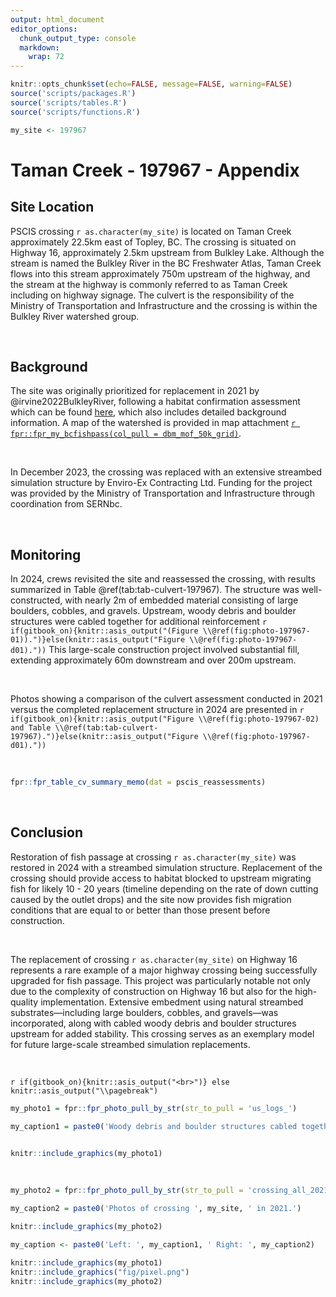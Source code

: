 ```yaml
---
output: html_document
editor_options: 
  chunk_output_type: console
  markdown: 
    wrap: 72
---
```


```r
knitr::opts_chunk$set(echo=FALSE, message=FALSE, warning=FALSE)
source('scripts/packages.R')
source('scripts/tables.R')
source('scripts/functions.R')
```

```r
my_site <- 197967
```

# Taman Creek - 197967 - Appendix {- #taman}


## Site Location {.unnumbered}

PSCIS crossing `r as.character(my_site)` is located on Taman Creek approximately 22.5km east of Topley, BC. The crossing is situated on Highway 16, approximately 2.5km upstream from Bulkley Lake. Although the stream is named the Bulkley River in the BC Freshwater Atlas, Taman Creek flows into this stream approximately 750m upstream of the highway, and the stream at the highway is commonly referred to as Taman Creek including on highway signage. The culvert is the responsibility of the Ministry of Transportation and Infrastructure and the crossing is within the Bulkley River watershed group.

<br>

## Background {.unnumbered}

The site was originally prioritized for replacement in 2021 by @irvine2022BulkleyRiver, following a habitat confirmation assessment
which can be found [here](https://www.newgraphenvironment.com/fish_passage_skeena_2021_reporting/taman-creek---197967---appendix.html), which also includes detailed background information.  A map of the watershed is provided in map attachment [`r fpr::fpr_my_bcfishpass(col_pull = dbm_mof_50k_grid)`](`r fpr::fpr_my_mapsheet(wshd = "bulk", archive_date = "2022-09-06")`).

<br>

In December 2023, the crossing was replaced with an extensive streambed simulation structure by Enviro-Ex Contracting Ltd. Funding for the project was provided by the Ministry of Transportation and Infrastructure through coordination from SERNbc.

<br>

## Monitoring {.unnumbered}

In 2024, crews revisited the site and reassessed the crossing, with results summarized in Table \@ref(tab:tab-culvert-197967). The structure was well-constructed, with nearly 2m of embedded material consisting of large boulders, cobbles, and gravels. Upstream, woody debris and boulder structures were cabled together for additional reinforcement `r if(gitbook_on){knitr::asis_output("(Figure \\@ref(fig:photo-197967-01)).")}else(knitr::asis_output("Figure \\@ref(fig:photo-197967-d01)."))` This large-scale construction project involved substantial fill, extending approximately 60m downstream and over 200m upstream.

<br>

Photos showing a comparison of the culvert assessment conducted in 2021 versus the completed replacement structure in 2024 are presented in `r if(gitbook_on){knitr::asis_output("Figure \\@ref(fig:photo-197967-02) and Table \\@ref(tab:tab-culvert-197967).")}else(knitr::asis_output("Figure \\@ref(fig:photo-197967-d01)."))` 

<br>

```r
fpr::fpr_table_cv_summary_memo(dat = pscis_reassessments)

```

<br>

## Conclusion {.unnumbered}

Restoration of fish passage at crossing `r as.character(my_site)` was restored in 2024 with a streambed simulation structure. Replacement of the crossing should provide access to habitat blocked to upstream migrating fish for likely 10 - 20
years (timeline depending on the rate of down cutting caused by the outlet drops) and the site now provides fish migration conditions that are equal to or better than those present before construction.

<br>

The replacement of crossing `r as.character(my_site)` on Highway 16 represents a rare example of a major highway crossing being successfully upgraded for fish passage. This project was particularly notable not only due to the complexity of construction on Highway 16 but also for the high-quality implementation. Extensive embedment using natural streambed substrates—including large boulders, cobbles, and gravels—was incorporated, along with cabled woody debris and boulder structures upstream for added stability. This crossing serves as an exemplary model for future large-scale streambed simulation replacements.

<br>

<!-- Resampling of fish at the site in future years of the project is recommended to build our understanding of fish use, -->
<!-- movement and health in the stream providing valuable data for monitoring the effectiveness of the crossing replacement. -->
<!-- Additionally, yearly acquisition of aerial imagery is recommended so that imagery and 3D -->
<!-- models generated from the data can be compared to products generated from data gathered in 2023 before the replacement. These comparisons will -->
<!-- be useful for communications related to the project as well as for providing insight into changes in stream morphology, -->
<!-- effectiveness of environmental management plans and site rehabilitation efforts following construction. -->


`r if(gitbook_on){knitr::asis_output("<br>")} else knitr::asis_output("\\pagebreak")`

```r
my_photo1 = fpr::fpr_photo_pull_by_str(str_to_pull = 'us_logs_')

my_caption1 = paste0('Woody debris and boulder structures cabled together for additional reinforcement located upstream of ', my_site, ' in 2024.')



```

```r
knitr::include_graphics(my_photo1)
```

<br>

```r
my_photo2 = fpr::fpr_photo_pull_by_str(str_to_pull = 'crossing_all_2021')

my_caption2 = paste0('Photos of crossing ', my_site, ' in 2021.')


```

```r
knitr::include_graphics(my_photo2)
```

```r
my_caption <- paste0('Left: ', my_caption1, ' Right: ', my_caption2)

knitr::include_graphics(my_photo1)
knitr::include_graphics("fig/pixel.png")
knitr::include_graphics(my_photo2)
```
